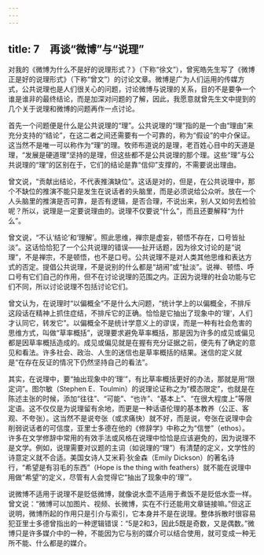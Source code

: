 ```yaml
---
---
---
```

title: 7　再谈“微博”与“说理”
---




对我的《微博为什么不是好的说理形式？》（下称“徐文”），曾宪皓先生写了《微博正是好的说理形式》（下称“曾文”）的讨论文章。微博是广为人们运用的传媒方式，公共说理也是人们很关心的问题，讨论微博与说理的关系，目的不是要争一个谁是谁非的最终结论，而是加深对问题的了解，因此，我愿意就曾先生文中提到的几个关于说理和微博的问题再作一点讨论。

首先一个问题便是什么是公共说理的“理”。公共说理的“理”指的是一个由“理由”来充分支持的“结论”，在这二者之间还需要有一个可靠的，称为“假设”的中介保证。这当然不是唯一可以称作为“理”的理。牧师布道说的是理，老百姓心目中的天道是理，“发展是硬道理”坚持的是理，但这些都不是公共说理的那个理。这些“理”与公共说理的“理”的区别在于，它们的结论是靠“信仰”支撑的，不需要说出理由。

曾文说，“贡献出结论，不代表推演缺位”。这话是对的，但是，在公共说理中，那个不缺位的推演不能只是发生在说话者的头脑里，而是必须说给公众听。放在一个人头脑里的推演是否可靠，是否有逻辑，是否合理，不说出来，别人又如何去检验呢？所以，说理是一定要说理由的。说理不仅要说“什么”，而且还要解释“为什么”。

曾文说，“不认‘结论’和‘理解’。照此思维，禅宗是虚妄，顿悟不存在，口号皆扯淡”。这话恰恰犯了一个公共说理的错误——扯开话题，因为徐文讨论的是“说理”，不是禅宗，不是顿悟，也不是口号。公共说理不是对人类其他思维和表达方式的否定。提倡公共说理，不是说别的什么都是“胡闹”或“扯淡”。说禅、顿悟、呼口号有它们自己的作用，但不在讨论说理的范围之内。正因为说理的社会功能与它们不同，所以讨论说理不包括讨论它们。

曾文认为，在说理时“以偏概全”不是什么大问题，“统计学上的以偏概全，不排斥这段话在精神上抓住症结，不排斥它的正确。恰恰是它抽出了现象中的‘理’，人们才认同它，转发它”。以偏概全不是统计学意义上的谬误，而是一种有社会危害的思维方式，叫做“草率概括”，说理要求避免草率概括，那是因为许多的成见或偏见都是因草率概括造成的。成见或偏见就是在握有充分证据之前，便先有了确定的意见和看法。许多社会、政治、人生的迷信也是草率概括的结果。迷信的定义就是“在存在反证的情况下仍然坚持自己的看法”。

其实，在说理中，要“抽出现象中的‘理’”，有比草率概括更好的办法，那就是用“限定词”。图尔敏（Stephen E．Toulmin）的说理论证称之为“模态限定”，也就是在陈述主张的时候，添加“往往”、“可能”、“也许”、“基本上”、“在很大程度上”等限定语。这不仅仅是为说理留有余地，而更是一种话语伦理的基本教养（公正、客观、不夸张）。这当然不是说夸张（或求痛快）就不好，而是说，夸张在说理中会削弱说话者的可信度，亚里士多德在他的《修辞学》中称之为“信誉”（ethos）。许多在文学修辞中常用的有效手法或风格在说理中恰恰是应该避免的，因为说理不是文学。例如，说理需要对议题的主词（如说理的“理”）有清楚的定义，文学性的诗意定义就不合适。美国女诗人艾米莉·狄金森（Emily Dickson）的著名诗行，“希望是有羽毛的东西”（Hope is the thing with feathers）就不能在说理中用做“希望”的定义，尽管有人会觉得它“抽出了现象中的‘理’”。

说微博不适用于说理不是贬低微博，就像说水壶不适用于煮饭不是贬低水壶一样。曾文说：“微博可以加图片、视频、长微博，实在不行还能用文章链接嘛。”但这正说明，微博所起的作用只是引介与索引，它本身并不是在说理。整体拆散时很容易犯亚里士多德曾指出的一种逻辑错误：“5是2和3，因此5既是奇数，又是偶数。”微博只是许多媒介中的一种，不能因为它与别的媒介可以结合使用，就可变成一种无所不能、什么都是的媒介。